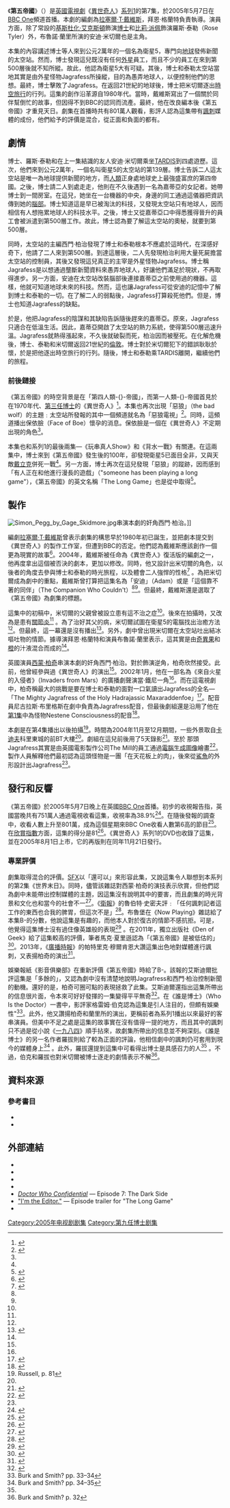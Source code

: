 {{noteTA
|G1=Show
|G2=TV
|T=zh:人類帝國;zh-hk:第五帝國;zh-tw:人類帝國;zh-cn:无尽的游戏;
|1=zh:人類帝國;zh-hk:第五帝國;zh-tw:人類帝國;zh-cn:无尽的游戏;
|2=zh:仇人碰面;zh-hk:仇人碰面;zh-tw:宿敵;zh-cn:宿敌;
|3=zh:父親節;zh-hk:時光倒流;zh-tw:父親節;zh-cn:父亲节;
|4=zh:大野狼;zh-hk:玩串真人Show;zh-tw:大野狼;zh-cn:恶狼;
|5=zh:背水一戰;zh-hk:背水一戰;zh-tw:分道揚鑣;zh-cn:抉择;
}}
{{Doctorwhobox|
number = 162
|serial_name = 第五帝國 <br/> The Long Game
|image=
|caption= 
|show=DW
|type=故事
|doctor = [[基斯杜化·艾克斯頓|基斯杜化·艾克斯頓]] ([[第九任博士|第九任博士]])
|companion=[[比莉·派佩|比莉·派佩]] (羅斯·泰勒)
|companion2=布魯諾·蘭里 (安迪·米切爾)
|guests=
*尼古拉斯·布里格斯（聲演） – Jagrafess
*克莉絲·艾當絲 – 嘉蒂亞
*[[西蒙·柏奇|西蒙·柏奇]] – 西門·柏治
|writer = [[拉塞爾·T·戴維斯|拉塞爾·T·戴維斯]]
|director = 拜恩·格蘭特
|script_editor = 伊雲·羅蘭茲
|producer = 菲爾·哥連臣
|executive_producer = [[拉塞爾·T·戴維斯|拉塞爾·T·戴維斯]]<br />祖利亞·加德納<br />馬利·楊格
|composer=馬瑞·高德
|production_code = 1.7
|length = 45分鐘
|date = 2005年5月7日
|preceding = "[[仇人碰面|仇人碰面]]"
|following = "[[父親節_(異世奇人)|父親節]]"
|series=[[異世奇人_(系列1)|系列1]]
}}

《'''第五帝國'''》（{{lang|en|The Long Game}}）是[[英國|英國]][[電視劇|電視劇]]《[[異世奇人|異世奇人]]》[[異世奇人_(系列1)|系列1]]的第7集，於2005年5月7日在[[BBC_One|BBC One]]頻道首播。本劇的編劇為[[拉塞爾·T·戴維斯|拉塞爾·T·戴維斯]]，拜恩·格蘭特負責執導。演員方面，除了常設的[[基斯杜化·艾克斯頓|基斯杜化·艾克斯頓]]飾演[[博士_(異世奇人)|博士]]和[[比莉·派佩|比莉·派佩]]飾演羅斯·泰勒（Rose Tyler）外，布魯諾·蘭里所演的安迪·米切爾也是主角。

本集的內容講述博士等人來到公元2萬年的一個名為衛星5，專門向[[地球|地球]]發佈新聞的太空站。然而，博士發現這兒既沒有任何[[外星人|外星]]員工，而且不少的員工在來到第500層後就不知所縱。故此，他認為衛星5大有可疑。其後，博士和泰勒太空站當地其實是由外星怪物Jagrafess所操縱，目的為愚弄地球人，以便控制他們的思想。最終，博士擊敗了Jagrafess。在返回21世紀的地球後，博士把米切爾逐出[[時空旅行|時空旅行]]的行列。這集的創作沿革源自1980年代。當時，戴維斯寫出了一個關於同伴幫倒忙的故事，但因得不到BBC的認同而流產。最終，他在改良編本後《第五帝國》才重見天日。劇集在首播時共有801萬人觀看，影評人認為這集帶有[[諷刺|諷刺]]媒體的成份，他們給予的評價是混合，從正面和負面的都有。

==劇情==
博士、羅斯·泰勒和在上一集結識的友人安迪·米切爾乘坐[[TARDIS|TARDIS]]到四處遊歷。這次，他們來到公元2萬年，一個名叫衛星5的太空站的第139層。博士告訴二人這太空站是唯一為地球提供新聞的地方，而[[人類|人類]]正身處地球史上最強盛富庶的第四帝國。之後，博士請二人到處走走，他則在不久後遇到一名為嘉蒂亞的女記者。她帶博士到一間房室。在這兒，她坐在一台機器的中央，身邊的同工通過這儀器把資訊傳到她的[[腦部|腦部]]。博士知道這是早已被淘汰的科技，又發現太空站只有地球人，因而相信有人想拖累地球人的科技水平。之後，博士又從嘉蒂亞口中得悉獲得晉升的員工會被派遣到第500層工作。故此，博士認為要了解這太空站的奧秘，就要到第500層。

同時，太空站的主編西門·柏治發現了博士和泰勒根本不應處於這時代，在深感好奇下，他請了二人來到第500層。到達這層後，二人先發現柏治利用大量死屍擔當太空站的控制員，其後又發現這兒真正的主宰是外星怪物Jagrafess。博士稱Jagrafess是以想通過壟斷新聞資料來愚弄地球人，好讓他們滿足於現狀，不再取得進步。另一方面，安迪在太空站改裝腦部後連接嘉蒂亞之前使用過的機器。這樣，他就可知道地球未來的科技。然而，這也讓Jagrafess可從安迪的記憶中了解到博士和泰勒的一切。在了解二人的弱點後，Jagrafess打算殺死他們。但是，博士也知道Jagrafess的缺點。

於是，他把Jagrafess的陰謀和其缺陷告訴隨後趕來的嘉蒂亞。原來，Jagrafess只適合在低溫生活。因此，嘉蒂亞開啟了太空站的熱力系統，使得第500層迅速升溫。Jagrafess就熱得漲起來，不久後就破裂而死，柏治因而被壓死。在化解危機後，博士、泰勒和米切爾返回21世紀的[[倫敦|倫敦]]。博士對於米切爾犯下的錯誤耿耿於懷，於是把他逐出時空旅行的行列。隨後，博士和泰勒乘TARDIS離開，繼續他們的旅程。

===前後鏈接===
《第五帝國》的時空背景是在「第四人類-{}-帝國」，而第一人類-{}-帝國首見於在1970年代、[[第三任博士|第三任博士]]的《異世奇人》<ref name="4thdimension">{{cite web|url=http://www.bbc.co.uk/programmes/b007vvcq/features/the-long-game-fourth-dimension|title=The Fourth Dimension: The Long Game|publisher=[[BBC|BBC]]|accessdate=2013-02-18}}</ref>。本集也再次出現「惡狼」（the bad wolf）的主題﹕太空站所發報的其中一個頻道就名為「惡狼電視」<ref>{{cite web|url=http://badwolf.org.uk/clues.html|title=Bad Wolf: Clues|archiveurl=https://web.archive.org/web/20120205002900/http://badwolf.org.uk/clues.html|archivedate=2012-02-05|publisher=BBC|accessdate=2012-03-27|deadurl=yes}}</ref>。同時，這頻道播出保依臉（Face of Boe）懷孕的消息。保依臉是一個在《異世奇人》不定期出現的角色<ref name="bs32"/>。

本集也和系列1的最後兩集—《玩串真人Show》和《背水一戰》有關連。在這兩集中，博士來到《第五帝國》發生後的100年，卻發現衛星5已面目全非，又與天敵[[戴立克|戴立克]]併死一戰<ref name="badwolf"/>。另一方面，博士再次在這兒發現「惡狼」的蹤跡，因而感到「有人正在和他進行漫長的遊戲」（"someone has been playing a long game"），《第五帝國》的英文名稱「The Long Game」也是從中取得<ref name="badwolf">{{cite episode | title = Bad Wolf | series = [[Doctor_Who|Doctor Who]] | credits = Writer Russell T Davies, Joe Ahearne, Phil Collinson | network = [[BBC|BBC]] | station = [[BBC_One|BBC One]] | city = | airdate = 11-6-2005}}</ref>。

==製作==
[[Image:Simon_Pegg_by_Gage_Skidmore.jpg|thumb]]串演本劇的奸角西門·柏治。]]

編劇[[拉塞爾·T·戴維斯|拉塞爾·T·戴維斯]]曾表示劇集的構思早於1980年初已誕生，並把劇本提交到《異世奇人》的製作工作室，但遭到BBC的否定。他們認為戴維斯應該創作一個更為現實的故事<ref name="production notes">{{cite journal|title=Production Notes|author=Davies, Russell T|journal=Doctor Who Magazine|publisher=Panini Comics|location=|issue=350|date=8 December 2004}}</ref>。2004年，戴維斯被任命為《異世奇人》復活版的編劇之一，他再度拿出這個被否決的劇本，更加以修改。同時，他又設計出米切爾的角色，以後者的角度去參與博士和泰勒的時光旅程，以及體會二人強悍的性格<ref name="shooting scripts">{{cite book |last = Davies |first = Russell T |authorlink = Russell T Davies |title = Doctor Who: The Shooting Scripts | publisher = [[BBC_Books|BBC Books]] |year=2005 |isbn=0-563-48641-4 }}</ref> 。為把米切爾成為劇中的重點，戴維斯曾打算把這集名為「安迪」（Adam）或是「這個靠不著的同伴」（The Companion Who Couldn't）<ref name="shooting scripts"/><ref name="production notes"/>。但最終，戴維斯還是選取了《第五帝國》為劇集的標題。

這集中的初稿中，米切爾的父親曾被設立患有這不治之症<ref name="commentary"/>。後來在拍攝時，又改為是患有[[關節炎|關節炎]]<ref name="shooting scripts"/> 。為了治好其父的病，米切爾試圖在衛星5的電腦找出治癒方法<ref name="commentary"/>。但最終，這一幕還是沒有播出<ref name="commentary">{{cite video|people=Christine Adams, Brian Grant, Bruno Langley|title=Commentary for ''Doctor Who'' episode "The Long Game"|medium=DVD (Region 2)|location=|publisher=[[BBC|BBC]]|date=2005}}</ref>。另外，劇中曾出現米切爾在太空站吐出結冰嘔吐物的情節。據導演拜恩·格蘭特和演員布魯諾·蘭里表示，這其實是由[[奇異果|奇異果]]和[[橙|橙]]的汁液混合而成的<ref name="commentary"/>。

英國演員[[西蒙·柏奇|西蒙·柏奇]]串演本劇的奸角西門·柏治。對於飾演逆角，柏奇欣然接受。此前，他曾經參與過《異世奇人》的演出<ref name="Pegg press"/>。2002年1月，他在一部名為《來自火星的入侵者》（Invaders from Mars）的廣播劇聲演當·鐵尼一角<ref name="Pegg press"/>。而在這電視劇中，柏奇稱最大的挑戰是要在博士和泰勒的面對一口氣讀出Jagrafess的全名—「The Mighty Jagrafress of the Holy Hadrajassic Maxaraddenfoe」<ref name="Pegg press">{{cite press release|url=http://www.bbc.co.uk/pressoffice/pressreleases/stories/2005/05_may/04/who.shtml|title=Simon Pegg plays The Editor|publisher=BBC|date=2005-04-04|accessdate=2012-03-27}}</ref>。配音員尼古拉斯·布里格斯在劇中負責為Jagrafress配音，但最後劇組還是沿用了他在[[罗斯_(神秘博士)|第1集]]中為怪物Nestene Consciousness的配音<ref>{{cite video|people=Nicholas Briggs|title=Commentary for ''Doctor Who'' episode "Dalek"|medium=DVD (Region 2)|location=|publisher=[[BBC|BBC]]|date=2005}}</ref>。

本劇是在第4集播出以後拍攝<ref>Russell, p. 81</ref>。時間為2004年11月至12月期間，一些外景取自[[卡迪夫|卡迪夫]]科里東城的前BT大樓<ref name="Radio Times"/>。劇組在這兒前後用了5天錄影<ref name="coryton">{{cite web|first=Jessica|last=Flynn|url=http://www.walesonline.co.uk/news/wales-news/tm_objectid=15409547&method=full&siteid=50082-name_page.html|title=Homes to be built on cult TV location|publisher=WalesOnline|date=2005-04-16|accessdate=2013-03-17}}</ref>。至於
那頭Jagrafress其實是由英國電影製作公司The Mill的員工通過[[電腦生成圖像|電腦生成圖像]]繪畫<ref name="mill design">{{cite web|url=http://www.bbc.co.uk/programmes/p00hv71d|title=The Mill – Designing|format=Video|publisher=[[BBC|BBC]]|date=2011-06-28|accessdate=2013-02-18}}</ref>。製作人員解釋他們最初認為這頭怪物是一團「在天花板上的肉」，後來從[[鯊魚|鯊魚]]的外形設計出Jagrafress<ref name="mill design"/>。

==發行和反響==
《第五帝國》於2005年5月7日晚上在英國[[BBC_One|BBC One]]首播。初步的收視報告指，英國當晚共有751萬人通過電視收看這集，收視率為38.9%<ref name="overnight">{{cite web|url=http://www.gallifreyone.com/newstv.php|archiveurl=https://web.archive.org/web/20050519023520/http://www.gallifreyone.com/newstv.php|archivedate=2005年5月19日|title=Weekend Series Roudup|date=8-4-2005|accessdate=2013-08-25|publisher=Outpost Gallifrey|deadurl=yes}}</ref>。在隨後發報的調查中，收看人數上升至801萬，成為這個星期來BBC One收看人數第6高的節目<ref name="barb">{{cite web|url=http://www.barb.co.uk/viewing/weekly-top-30?|title=Top 30 Programmes|publisher=Broadcasters' Audience Research Board|accessdate=19 March 2013|archive-date=2013-08-24|archive-url=https://www.webcitation.org/6J6eh2yxV?url=http://www.barb.co.uk/viewing/weekly-top-30|dead-url=no}}</ref>。在[[欣賞指數|欣賞指數]]方面，這集的得分是81<ref name="brief">{{cite web|first=Shannon|last=Sullivan|url=http://www.shannonsullivan.com/drwho/serials/2005g.html|title=The Long Game|publisher=A Brief History of Time (Travel)|date=2009-10-17|accessdate=2013-07-13}}</ref>。《異世奇人》系列1的DVD也收錄了這集，並在2005年8月1日上市，它的再版則在同年11月21日發行。

===專業評價===
劇集取得混合的評價。[[SFX|SFX]]以「還可以」來形容此集，又說這集令人聯想到本系列的第2集《世界末日》。同時，儘管該雜誌對西蒙·柏奇的演技表示欣賞，但他們認為劇中未能帶出控制媒體的主題，因這集沒有說明其中的要害，而且劇集的時光背景和文化也和當今的社會不一<ref>{{cite web|url=http://www.sfx.co.uk/tv_reviews/doctor_who_the_long_game|title=Doctor Who: The Long Game|work=SFX|date=7-5-2005|accessdate=2012-04-23|deadurl=yes|archiveurl=https://web.archive.org/web/20060527014720/http://www.sfx.co.uk/tv_reviews/doctor_who_the_long_game|archivedate=2006-05-27}}</ref>。《[[衛報|衛報]]》的魯伯特·史密夫評﹕「任何諷刺記者這工作的東西也合我的脾胃，但這次不是」<ref>{{cite web|first=Rupert|last=Smith|url=http://www.guardian.co.uk/tv_and_radio/story/0,,1479624,00.html|title=Music to my ears|work=[[The_Guardian|The Guardian]]|date=9 May 2005|accessdate=2013-08-25|archiveurl=https://web.archive.org/web/20060110182444/http://www.guardian.co.uk/tv_and_radio/story/0,,1479624,00.html#article_continue|archivedate=2006-01-10|deadurl=yes}}</ref>。布魯堡在《Now Playing》雜誌給了本集B-的分數，他說這集是有趣的，而他本人對於復古的情節不感抗拒。可是，他覺得這集博士沒有過住像英雄般的表現<ref>{{cite web|first=Arnold T|last=Blumburg|url=http://www.nowplayingmag.com/content/view/1453/47/|archiveurl=https://web.archive.org/web/20050618085147/http://www.nowplayingmag.com/content/view/1453/47/|archivedate=2005年6月18日|title=Doctor Who – "The Long Game"|work=Now Playing|date=11-5-2005|accessdate=2013-03-17|deadurl=yes}}</ref> 。在2011年，獨立出版社《Den of Geek》給了這集較高的評價，筆者馬克·夏里遜認為「《第五帝國》是被低估的」<ref>{{cite web|first=Mark|last=Harrison|url=http://www.denofgeek.com/television/1061763/doctor_who_10_great_companion_farewell_scenes.html|title=Doctor Who: 10 great companion farewell scenes|publisher=Den of Geek|date=2011-09-20|accessdate=2012-03-31}}</ref>。2013年，《[[廣播時報|廣播時報]]》的帕特里克·穆爾肯恩大讚這集出色地對媒體進行諷刺，又表揚柏奇的演出<ref name="Radio Times">{{cite web|first=Patrick|last=Mulkern|url=http://www.radiotimes.com/blog/2013-03-11/doctor-who-the-long-game|title=Doctor Who: The Long Game|work=Radio Times|date=11-3-2013|accessdate=11-3-2013|archive-date=2013-09-04|archive-url=https://web.archive.org/web/20130904194331/http://www.radiotimes.com/blog/2013-03-11/doctor-who-the-long-game|dead-url=no}}</ref>。

娛樂報紙《影音俱樂部》在重新評價《第五帝國》時給了B-。該報的艾斯迪爾批評這集是「多餘的」，又認為劇中沒有清楚地說明Jagrafress和西門·柏治控制新聞的動機。還好的是，柏奇可圈可點的表現拯救了此集。艾斯迪爾還指出這集所帶出的信息很片面，令本來可好好發揮的一集變得平平無奇<ref>{{cite web|first=Alasdair|last=Wilkins|url=http://www.avclub.com/review/the-long-gamefathers-day-106387|title=Doctor Who: "The Long Game"/"Father's Day"|work=[[The_A.V._Club|The A.V. Club]]|date=2013-12-15|accessdate=6-1-2014}}</ref>。在《誰是博士》（Who Is the Doctor）一書中，影評家格雷姆·伯克認為這集是引人注目的，但頗有娛樂性"<ref name="burk">Burk and Smith? pp. 33–34</ref>。此外，他又讚揚柏奇和蘭里所的演出，更稱前者為系列1播出以來最好的客串演員。但美中不足之處是這集的故事實在沒有值得一提的地方，而且其中的諷刺只不過是從小說《[[一九八四|一九八四]]》順手拈來，故劇集所帶出的信息並不夠深刻。《誰是博士》的另一名作者羅拔則給了較為正面的評論，他相信劇中的諷刺仍可套用到現今的媒體身上<ref name="smith?">Burk and Smith? pp. 34–35</ref> 。此外，羅拔還提到這集中可看得出博士是具感召力的人<ref name="smith?"/> 。不過，伯克和羅拔也對米切爾被博士逐走的劇情表示不解<ref name="bs32">Burk and Smith? p. 32</ref>。

==資料來源==
{{reflist}}

===參考書目===
*{{Cite book|last=Burk|first=Graeme|last2=Smith?|first2=Robert|title=Who Is the Doctor: The Unofficial Guide to Doctor Who-The New Series|url=https://archive.org/details/whoisdoctorunoff0000burk|chapter=Series 1|edition=1st|date=6 March 2012|publisher=[[ECW_Press|ECW Press]]|pages=[https://archive.org/details/whoisdoctorunoff0000burk/page/3 3]–62|isbn=1-55022-984-2|ref=harv}}
*{{Cite book |last=Russell |first=Gary |title=Doctor Who: The Inside Story |url=https://archive.org/details/doctorwhoinsides0000russ |publisher=[[BBC_Books|BBC Books]] |location=London |year=2006 |isbn=978-0-563-48649-7 |authorlink=Gary Russell}}

==外部連結==
{{Portal bar|神秘博士|电视剧|英国}}
{{TardisIndexFile}}
*{{BBCDWnew|year=2005|id=longgame|title=The Long Game}}
*{{Brief| id=2005g | title=The Long Game|quotes=y}}
*{{Doctor Who RG| id=who_tv06 | title=The Long Game|quotes=y}}
*{{OG|2005–07|The Long Game|quotes=y}}
*''[http://www.bbc.co.uk/mediaselector/check/doctorwho/ram/confidential7?size=16x9&bgc=CC0000&nbram=1&bbram=1&nbwm=1&bbwm=1 Doctor Who Confidential]'' — Episode 7: The Dark Side
*[http://www.bbc.co.uk/mediaselector/check/doctorwho/ram/ep7trail?size=16x9&bgc=CC0000&nbram=1&bbram=1 "I'm the Editor."] — Episode trailer for "The Long Game"
*{{imdb episode|0562999}}

{{Doctor Who episodes|N1}}

[[Category:2005年电视剧剧集|Category:2005年电视剧剧集]]
[[Category:第九任博士剧集|Category:第九任博士剧集]]
